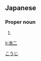 ==Japanese==
{{ja-kanjitab|浩|二}}

===Proper noun===
{{ja-pos|proper|こうじ}}

# {{given name|male|lang=ja}}

[[Category:Japanese male given names|こうじ]]

[[li:浩二]]